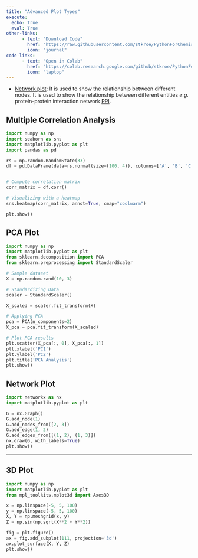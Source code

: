 ```yaml
---
title: "Advanced Plot Types"
execute: 
  echo: True
  eval: True
other-links: 
      - text: "Download Code"
        href: "https://raw.githubusercontent.com/stkroe/PythonForChemists/main/course/notebooks/AdvancedPlotTypes.ipynb"
        icon: "journal"
code-links:
      - text: "Open in Colab"
        href: "https://colab.research.google.com/github/stkroe/PythonForChemists/blob/main/course/notebooks/AdvancedPlotTypes.ipynb"
        icon: "laptop"
--- 
```



- [Network plot](https://networkx.org/documentation/stable/auto_examples/index.html):
It is used to show the relationship between different nodes. It is used to show the relationship between different entities *e.g.*  protein-protein interaction network [PPI](http://www.ncbi.nlm.nih.gov/pmc/articles/pmc4017556/).

## Multiple Correlation Analysis {.unnumberd}

```python
import numpy as np
import seaborn as sns
import matplotlib.pyplot as plt
import pandas as pd

rs = np.random.RandomState(33)
df = pd.DataFrame(data=rs.normal(size=(100, 4)), columns=['A', 'B', 'C', 'D'])


# Compute correlation matrix
corr_matrix = df.corr()

# Visualizing with a heatmap
sns.heatmap(corr_matrix, annot=True, cmap="coolwarm")

plt.show()
```


## PCA Plot {.unnumberd}

```python
import numpy as np
import matplotlib.pyplot as plt
from sklearn.decomposition import PCA
from sklearn.preprocessing import StandardScaler

# Sample dataset
X = np.random.rand(10, 3)

# Standardizing Data
scaler = StandardScaler()

X_scaled = scaler.fit_transform(X)

# Applying PCA
pca = PCA(n_components=2)
X_pca = pca.fit_transform(X_scaled)

# Plot PCA results
plt.scatter(X_pca[:, 0], X_pca[:, 1])
plt.xlabel('PC1')
plt.ylabel('PC2')
plt.title('PCA Analysis')
plt.show()
```

## Network Plot {.unnumberd}

```python
import networkx as nx
import matplotlib.pyplot as plt

G = nx.Graph()
G.add_node(1)
G.add_nodes_from([2, 3])
G.add_edge(1, 2)
G.add_edges_from([(1, 2), (1, 3)])
nx.draw(G, with_labels=True)
plt.show()
```




---

## 3D Plot {.unnumberd}

```python
import numpy as np
import matplotlib.pyplot as plt
from mpl_toolkits.mplot3d import Axes3D

x = np.linspace(-5, 5, 100) 
y = np.linspace(-5, 5, 100)
X, Y = np.meshgrid(x, y)
Z = np.sin(np.sqrt(X**2 + Y**2))

fig = plt.figure()
ax = fig.add_subplot(111, projection='3d')
ax.plot_surface(X, Y, Z)
plt.show()
```

